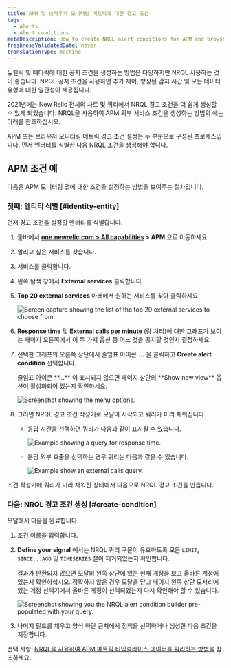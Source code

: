 ```yaml
---
title: APM 및 브라우저 모니터링 메트릭에 대한 경고 조건
tags:
  - Alerts
  - Alert conditions
metaDescription: How to create NRQL alert conditions for APM and browser monitoring metrics.
freshnessValidatedDate: never
translationType: machine
---
```


뉴렐릭 <InlinePopover type="apm"/>및 <InlinePopover type="browser"/>메타릭에 대한 공지 조건을 생성하는 방법은 다양하지만 NRQL 사용하는 것이 좋습니다. NRQL 공지 조건을 사용하면 추가 제어, 향상된 감지 시간 및 모든 데이터 유형에 대한 일관성이 제공됩니다.

2021년에는 New Relic 전체의 차트 및 쿼리에서 NRQL 경고 조건을 더 쉽게 생성할 수 있게 되었습니다. NRQL을 사용하여 APM 외부 서비스 조건을 생성하는 방법의 예는 아래를 참조하십시오.

APM 또는 브라우저 모니터링 메트릭 경고 조건 설정은 두 부분으로 구성된 프로세스입니다. 먼저 엔터티를 식별한 다음 NRQL 조건을 생성해야 합니다.

## APM 조건 예

다음은 APM 모니터링 앱에 대한 조건을 설정하는 방법을 보여주는 절차입니다.

### 첫째: 엔티티 식별 [#identity-entity]

먼저 경고 조건을 설정할 엔터티를 식별합니다.

1. 툴바에서 <DNT>**[one.newrelic.com > All capabilities](https://one.newrelic.com/all-capabilities) > APM**</DNT> 으로 이동하세요.

2. 알리고 싶은 서비스를 찾습니다.

3. 서비스를 클릭합니다.

4. 왼쪽 탐색 창에서 <DNT>**External services**</DNT> 클릭합니다.

5. <DNT>**Top 20 external services**</DNT> 아래에서 원하는 서비스를 찾아 클릭하세요.

   <img
     title="top-twenty.png"
     alt="Screen capture showing the list of the top 20 external services to choose from."
     src="/images/accounts_screenshot-full_top-twenty.webp"
   />

6. <DNT>**Response time**</DNT> 및 <DNT>**External calls per minute**</DNT> (량 처리)에 대한 그래프가 보이는 페이지 오른쪽에서 이 두 가지 옵션 중 어느 것을 공지할 것인지 결정하세요.

7. 선택한 그래프의 오른쪽 상단에서 줄임표 아이콘 <DNT>**...**</DNT> 을 클릭하고 <DNT>**Create alert condition**</DNT> 선택합니다.

   <Callout variant="tip">
     줄임표 아이콘 <DNT>**...**</DNT> 이 표시되지 않으면 페이지 상단의 <DNT>**Show new view**</DNT> 옵션이 활성화되어 있는지 확인하세요.
   </Callout>

   <img
     title="external_service_graph.png"
     alt="Screenshot showing the menu options."
     src="/images/accounts_screenshot-full_external-service-graph.webp"
   />

8. 그러면 NRQL 경고 조건 작성기로 모달이 시작되고 쿼리가 미리 채워집니다.

   * 응답 시간을 선택하면 쿼리가 다음과 같이 표시될 수 있습니다.

     <img
       title="response_time_query.png"
       alt="Example showing a query for response time."
       src="/images/accounts_screenshot-full_response-time-query.webp"
     />

   * 분당 외부 호출을 선택하는 경우 쿼리는 다음과 같을 수 있습니다.

     <img
       title="external-calls-query.png"
       alt="Example show an external calls query."
       src="/images/accounts_screenshot-full_external-calls-query.webp"
     />

조건 작성기에 쿼리가 미리 채워진 상태에서 다음으로 NRQL 경고 조건을 만듭니다.

### 다음: NRQL 경고 조건 생성 [#create-condition]

모달에서 다음을 완료합니다.

1. 조건 이름을 입력합니다.

2. <DNT>**Define your signal**</DNT> 에서는 NRQL 쿼리 구문이 유효하도록 모든 `LIMIT`, `SINCE...AGO` 및 `TIMESERIES` 절이 제거되었는지 확인합니다.

   <Callout variant="tip">
     결과가 반환되지 않으면 모달의 왼쪽 상단에 있는 현재 계정을 보고 올바른 계정에 있는지 확인하십시오. 정확하지 않은 경우 모달을 닫고 페이지 왼쪽 상단 모서리에 있는 계정 선택기에서 올바른 계정이 선택되었는지 다시 확인해야 할 수 있습니다.
   </Callout>

   <img
     title="nrql_condition_builder_modal.png"
     alt="Screenshot showing you the NRQL alert condition builder pre-populated with your query."
     src="/images/accounts_screenshot-full_nrql-condition-builder-modal.webp"
   />

3. 나머지 필드를 채우고 양식 하단 근처에서 정책을 선택하거나 생성한 다음 조건을 저장합니다.

선택 사항: [NRQL을 사용하여 APM 메트릭 타임슬라이스 데이터를 쿼리하는 방법을](/docs/query-your-data/nrql-new-relic-query-language/nrql-query-tutorials/query-apm-metric-timeslice-data-nrql#timeslice-conversion) 참조하세요.
